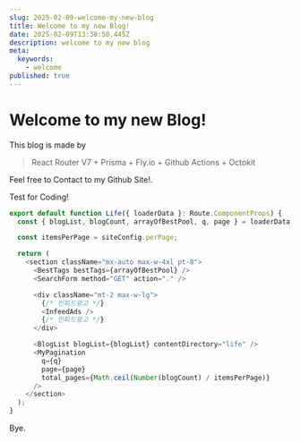 ```yaml
---
slug: 2025-02-09-welcome-my-new-blog
title: Welcome to my new Blog!
date: 2025-02-09T13:38:50.445Z
description: welcome to my new blog
meta:
  keywords:
    - welcome
published: true
---
```


# Welcome to my new Blog!

This blog is made by

> React Router V7 + Prisma + Fly.io + Github Actions + Octokit

Feel free to Contact to my Github Site!.

Test for Coding!

```js
export default function Life({ loaderData }: Route.ComponentProps) {
  const { blogList, blogCount, arrayOfBestPool, q, page } = loaderData;

  const itemsPerPage = siteConfig.perPage;

  return (
    <section className="mx-auto max-w-4xl pt-8">
      <BestTags bestTags={arrayOfBestPool} />
      <SearchForm method="GET" action="." />

      <div className="mt-2 max-w-lg">
        {/* 인피드광고 */}
        <InfeedAds />
        {/* 인피드광고 */}
      </div>

      <BlogList blogList={blogList} contentDirectory="life" />
      <MyPagination
        q={q}
        page={page}
        total_pages={Math.ceil(Number(blogCount) / itemsPerPage)}
      />
    </section>
  );
}
```

Bye.